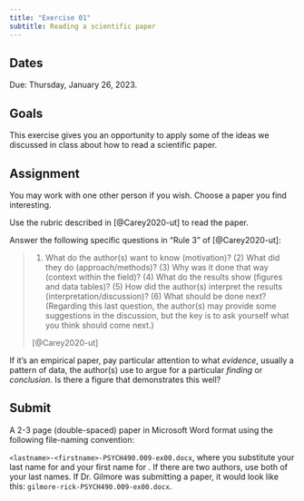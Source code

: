 ```yaml
---
title: "Exercise 01"
subtitle: Reading a scientific paper
---
```


## Dates {-}

Due: [Thursday, January 26, 2023]{.orange_due}.

## Goals {-}

This exercise gives you an opportunity to apply some of the ideas we discussed in class about how to read a scientific paper.

## Assignment {-}

You may work with one other person if you wish. Choose a paper you find interesting.

Use the rubric described in [@Carey2020-ut] to read the paper.

Answer the following specific questions in "Rule 3" of [@Carey2020-ut]:

>1) What do the author(s) want to know (motivation)? (2) What did they do (approach/methods)? (3) Why was it done that way (context within the field)? (4) What do the results show (figures and data tables)? (5) How did the author(s) interpret the results (interpretation/discussion)? (6) What should be done next? (Regarding this last question, the author(s) may provide some suggestions in the discussion, but the key is to ask yourself what you think should come next.)
>
>[@Carey2020-ut]

If it's an empirical paper, pay particular attention to what *evidence*, usually a pattern of data, the author(s) use to argue for a particular *finding* or *conclusion*.
Is there a figure that demonstrates this well?

## Submit {-}

A 2-3 page (double-spaced) paper in Microsoft Word format using the following file-naming convention:

`<lastname>-<firstname>-PSYCH490.009-ex00.docx`, where you substitute your last name for <lastname> and your first name for <firstname>.
If there are two authors, use both of your last names.
If Dr. Gilmore was submitting a paper, it would look like this: `gilmore-rick-PSYCH490.009-ex00.docx`. 